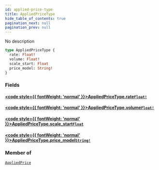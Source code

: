 ```yaml
---
id: applied-price-type
title: AppliedPriceType
hide_table_of_contents: true
pagination_next: null
pagination_prev: null
---
```








No description

```graphql
type AppliedPriceType {
  rate: Float!
  volume: Float!
  scale_start: Float
  price_model: String!
}
```


### Fields

#### [<code style={{ fontWeight: 'normal' }}>AppliedPriceType.<b>rate</b></code>](#)<Bullet />[`Float!`](/graphql/graphql/scalars/float) <Badge class="secondary" text="non-null"/> <Badge class="secondary" text="scalar"/>
> 
> 

#### [<code style={{ fontWeight: 'normal' }}>AppliedPriceType.<b>volume</b></code>](#)<Bullet />[`Float!`](/graphql/graphql/scalars/float) <Badge class="secondary" text="non-null"/> <Badge class="secondary" text="scalar"/>
> 
> 

#### [<code style={{ fontWeight: 'normal' }}>AppliedPriceType.<b>scale_start</b></code>](#)<Bullet />[`Float`](/graphql/graphql/scalars/float) <Badge class="secondary" text="scalar"/>
> 
> 

#### [<code style={{ fontWeight: 'normal' }}>AppliedPriceType.<b>price_model</b></code>](#)<Bullet />[`String!`](/graphql/graphql/scalars/string) <Badge class="secondary" text="non-null"/> <Badge class="secondary" text="scalar"/>
> 
> 



### Member of

[`AppliedPrice`](/graphql/graphql/objects/applied-price)  <Badge class="secondary" text="object"/>



